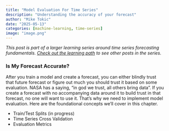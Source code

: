 ```yaml
---
title: "Model Evaluation For Time Series"
description: "Understanding the accuracy of your forecast"
author: "Mike Tokic"
date: "2025-05-13"
categories: [machine-learning, time-series]
image: "image.png"
---
```


*This post is part of a larger learning series around time series forecasting fundamentals. [Check out the learning path](https://mftokic.github.io/posts/2024-09-25-ts-fundamentals/) to see other posts in the series.* 

### Is My Forecast Accurate? 

After you train a model and create a forecast, you can either blindly trust that future forecast or figure out much you should trust it based on some evaluation. NASA has a saying, "in god we trust, all others bring data". If you create a forecast with no accompanying data around it to build trust in that forecast, no one will want to use it. That's why we need to implement model evaluation. Here are the foundational concepts we'll cover in this chapter. 

- Train/Test Splits (in progress)
- Time Series Cross Validation
- Evaluation Metrics